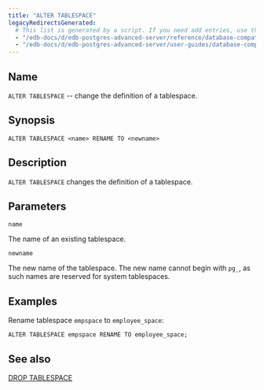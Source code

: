 ```yaml
---
title: "ALTER TABLESPACE"
legacyRedirectsGenerated:
  # This list is generated by a script. If you need add entries, use the `legacyRedirects` key.
  - "/edb-docs/d/edb-postgres-advanced-server/reference/database-compatibility-for-oracle-developers-reference-guide/9.6/Database_Compatibility_for_Oracle_Developers_Reference_Guide.1.028.html"
  - "/edb-docs/d/edb-postgres-advanced-server/user-guides/database-compatibility-for-oracle-developers-guide/9.5/Database_Compatibility_for_Oracle_Developers_Guide.1.058.html"
---
```


<div id="alter_tablespace" class="registered_link"></div>

## Name

`ALTER TABLESPACE` -- change the definition of a tablespace.

## Synopsis

```text
ALTER TABLESPACE <name> RENAME TO <newname>
```

## Description

`ALTER TABLESPACE` changes the definition of a tablespace.

## Parameters

`name`

 The name of an existing tablespace.

`newname`

 The new name of the tablespace. The new name cannot begin with `pg_`, as such names are reserved for system tablespaces.

## Examples

Rename tablespace `empspace` to `employee_space`:

```text
ALTER TABLESPACE empspace RENAME TO employee_space;
```

## See also

[DROP TABLESPACE](58_drop_tablespace/#drop_tablespace)
